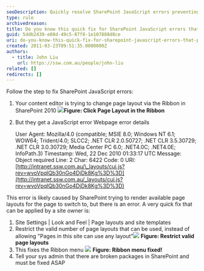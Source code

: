 ```yaml
---
seoDescription: Quickly resolve SharePoint JavaScript errors preventing page layout switching by restricting valid layouts and fixing broken packages.
type: rule
archivedreason:
title: Do you know this quick fix for SharePoint JavaScript errors that prevents you from switching page layout?
guid: 5ddb2439-e08d-49c5-87f8-1e107888d8ce
uri: do-you-know-this-quick-fix-for-sharepoint-javascript-errors-that-prevents-you-from-switching-page-layout
created: 2011-03-23T09:51:35.0000000Z
authors:
  - title: John Liu
    url: https://ssw.com.au/people/john-liu
related: []
redirects: []
---
```


Follow the step to fix SharePoint JavaScript errors:
1. Your content editor is trying to change page layout via the Ribbon in SharePoint 2010
   ![](PagelayoutInRibbon.jpg)**Figure: Click Page Layout in the Ribbon**
2. But they get a JavaScript error
   Webpage error details

   User Agent: Mozilla/4.0 (compatible; MSIE 8.0; Windows NT 6.1; WOW64; Trident/4.0; SLCC2; .NET CLR 2.0.50727; .NET CLR 3.5.30729; .NET CLR 3.0.30729; Media Center PC 6.0; .NET4.0C; .NET4.0E; InfoPath.3)
   Timestamp: Wed, 22 Dec 2010 01:33:17 UTC
   Message: Object required
   Line: 2
   Char: 6422
   Code: 0
   URI:[http://intranet.ssw.com.au/\_layouts/cui.js?rev=wvoVpqlQb30nGo4DjDk8Kg%3D%3D](http://intranet.ssw.com.au/_layouts/cui.js?rev=wvoVpqlQb30nGo4DjDk8Kg%3D%3D)

This error is likely caused by SharePoint trying to render available page layouts for the page to switch to, but there is an error.
A very quick fix that can be applied by a site owner is:

1. Site Settings | Look and Feel | Page layouts and site templates
2. Restrict the valid number of page layouts that can be used, instead of allowing "Pages in this site can use any layout"![](RestrictedPageLayout.jpg) **Figure: Restrict valid page layouts**
3. This fixes the Ribbon menu
   ![](RibbonMenu01.jpg) **Figure: Ribbon menu fixed!**
4. Tell your sys admin that there are broken packages in SharePoint and must be fixed ASAP